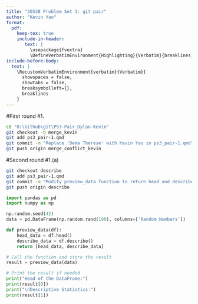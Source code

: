 ```yaml
---
title: "30538 Problem Set 3: git pair"
author: "Kevin Yao"
format: 
  pdf:
    keep-tex: true
    include-in-header: 
       text: |
         \usepackage{fvextra}
         \DefineVerbatimEnvironment{Highlighting}{Verbatim}{breaklines,commandchars=\\\{\}}
include-before-body:
  text: |
    \RecustomVerbatimEnvironment{verbatim}{Verbatim}{
      showspaces = false,
      showtabs = false,
      breaksymbolleft={},
      breaklines
    }
---
```


#First round
#1.
```bash
cd "D:\Github\git\PS3-Pair_Dylan-Kevin"
git checkout -b merge_kevin
git add ps3_pair-1.qmd
git commit -m "Replace 'Dema Therese' with Kevin Yao in ps3_pair-1.qmd"
git push origin merge_conflict_kevin
```

#Second round
#1.(a)
```bash
git checkout describe
git add ps3_pair-1.qmd
git commit -m "Modify preview_data function to return head and describe results"
git push origin describe
```

```python
import pandas as pd
import numpy as np

np.random.seed(42)
data = pd.DataFrame(np.random.rand(100), columns=['Random Numbers'])

def preview_data(df):
    head_data = df.head()
    describe_data = df.describe()
    return [head_data, describe_data]

# Call the function and store the result
result = preview_data(data)

# Print the result if needed
print("Head of the DataFrame:")
print(result[0])
print("\nDescriptive Statistics:")
print(result[1])
```
